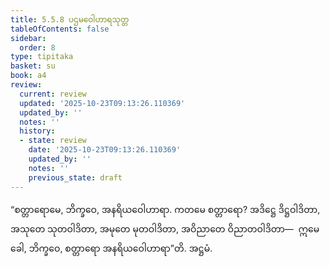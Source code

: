 ```yaml
---
title: 5.5.8 ပဌမဝေါဟာရသုတ္တ
tableOfContents: false
sidebar:
  order: 8
type: tipitaka
basket: su
book: a4
review:
  current: review
  updated: '2025-10-23T09:13:26.110369'
  updated_by: ''
  notes: ''
  history:
  - state: review
    date: '2025-10-23T09:13:26.110369'
    updated_by: ''
    notes: ''
    previous_state: draft
---
```



<ReviewStatus review={frontmatter.review} showDetails={true} />

<HypothesisAnnotation frontmatter={frontmatter} />

<DynamicBreadcrumb />

<Division number="250" book="a4" e="ch" v="15" p="568">

<Paragraph number="1510" book="a4">
“စတ္တာရောမေ, ဘိက္ခဝေ, အနရိယဝေါဟာရာ. ကတမေ စတ္တာရော? အဒိဋ္ဌေ ဒိဋ္ဌဝါဒိတာ, အသုတေ သုတဝါဒိတာ, အမုတေ မုတဝါဒိတာ, အဝိညာတေ ဝိညာတဝါဒိတာ—  ဣမေ ခေါ, ဘိက္ခဝေ, စတ္တာရော အနရိယဝေါဟာရာ”တိ.

</Paragraph>
</Division>

<Paragraph number="1511" type="center" book="a4">
အဋ္ဌမံ.
</Paragraph>